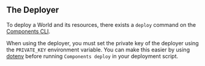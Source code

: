 ## The Deployer

To deploy a World and its resources, there exists a `deploy` command on the [Components CLI](../cli).

When using the deployer, you must set the private key of the deployer using the `PRIVATE_KEY` environment variable. You can make this easier by using [dotenv](https://www.npmjs.com/package/dotenv) before running `Components deploy` in your deployment script.
